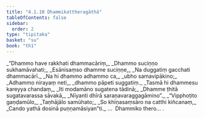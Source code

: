 ```yaml
---
title: "4.1.10 Dhammikattheragāthā"
tableOfContents: false
sidebar:
  order: 2
type: "tipitaka"
basket: "su"
book: "th1"
---
```



<DynamicBreadcrumb />

<Division number="303" book="th1">

<Paragraph number="548" type="verses" book="th1">
_“Dhammo have rakkhati dhammacāriṃ,_  
_Dhammo suciṇṇo sukhamāvahati;_  
_Esānisaṃso dhamme suciṇṇe,_  
_Na duggatiṃ gacchati dhammacārī._  

</Paragraph>

</Division>
<Division number="304" book="th1">

<Paragraph number="549" type="verses" book="th1">
_Na hi dhammo adhammo ca,_  
_ubho samavipākino;_  
_Adhammo nirayaṃ neti,_  
_dhammo pāpeti suggatiṃ._  

</Paragraph>

</Division>
<Division number="305" book="th1">

<Paragraph number="550" type="verses" book="th1">
_Tasmā hi dhammesu kareyya chandaṃ,_  
_Iti modamāno sugatena tādinā;_  
_Dhamme ṭhitā sugatavarassa sāvakā,_  
_Nīyanti dhīrā saraṇavaraggagāmino”._  

</Paragraph>

</Division>
<Division number="306" book="th1">

<Paragraph number="551" type="verses" book="th1">
_“Vipphoṭito gaṇḍamūlo,_  
_Taṇhājālo samūhato;_  
_So khīṇasaṃsāro na catthi kiñcanaṃ,_  
_Cando yathā dosinā puṇṇamāsiyan”ti._  


</Paragraph>
</Division>

<Paragraph number="552" type="center" book="th1">
…  Dhammiko thero… .
</Paragraph>
